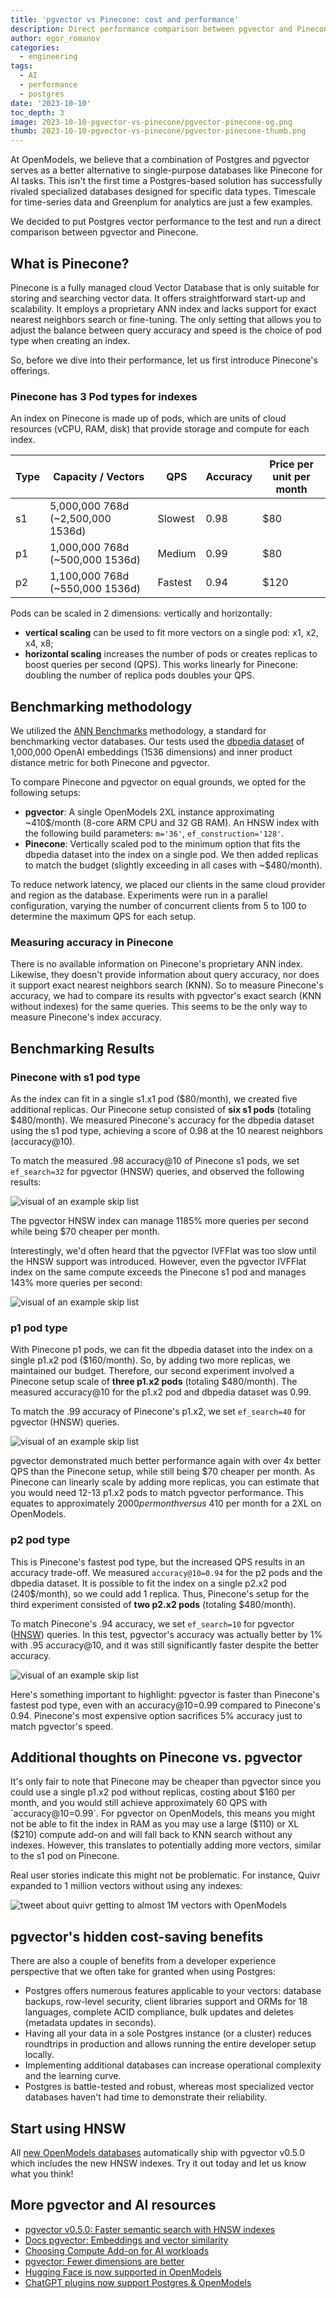 ```yaml
---
title: 'pgvector vs Pinecone: cost and performance'
description: Direct performance comparison between pgvector and Pinecone.
author: egor_romanov
categories:
  - engineering
tags:
  - AI
  - performance
  - postgres
date: '2023-10-10'
toc_depth: 3
image: 2023-10-10-pgvector-vs-pinecone/pgvector-pinecone-og.png
thumb: 2023-10-10-pgvector-vs-pinecone/pgvector-pinecone-thumb.png
---
```


At OpenModels, we believe that a combination of Postgres and pgvector serves as a better alternative to single-purpose databases like Pinecone for AI tasks. This isn't the first time a Postgres-based solution has successfully rivaled specialized databases designed for specific data types. Timescale for time-series data and Greenplum for analytics are just a few examples.

We decided to put Postgres vector performance to the test and run a direct comparison between pgvector and Pinecone.

## What is Pinecone?

Pinecone is a fully managed cloud Vector Database that is only suitable for storing and searching vector data. It offers straightforward start-up and scalability. It employs a proprietary ANN index and lacks support for exact nearest neighbors search or fine-tuning. The only setting that allows you to adjust the balance between query accuracy and speed is the choice of pod type when creating an index.

So, before we dive into their performance, let us first introduce Pinecone's offerings.

### Pinecone has 3 Pod types for indexes

An index on Pinecone is made up of pods, which are units of cloud resources (vCPU, RAM, disk) that provide storage and compute for each index.

| Type | Capacity / Vectors                | QPS     | Accuracy | Price per unit per month |
| ---- | --------------------------------- | ------- | -------- | ------------------------ |
| s1   | 5,000,000 768d (~2,500,000 1536d) | Slowest | 0.98     | $80                      |
| p1   | 1,000,000 768d (~500,000 1536d)   | Medium  | 0.99     | $80                      |
| p2   | 1,100,000 768d (~550,000 1536d)   | Fastest | 0.94     | $120                     |

Pods can be scaled in 2 dimensions: vertically and horizontally:

- **vertical scaling** can be used to fit more vectors on a single pod: x1, x2, x4, x8;
- **horizontal scaling** increases the number of pods or creates replicas to boost queries per second (QPS). This works linearly for Pinecone: doubling the number of replica pods doubles your QPS.

## Benchmarking methodology

We utilized the [ANN Benchmarks](https://github.com/erikbern/ann-benchmarks) methodology, a standard for benchmarking vector databases. Our tests used the [dbpedia dataset](https://huggingface.co/datasets/KShivendu/dbpedia-entities-openai-1M/blob/main/README.md) of 1,000,000 OpenAI embeddings (1536 dimensions) and inner product distance metric for both Pinecone and pgvector.

To compare Pinecone and pgvector on equal grounds, we opted for the following setups:

- **pgvector**: A single OpenModels 2XL instance approximating ~410$/month (8-core ARM CPU and 32 GB RAM). An HNSW index with the following build parameters: `m='36'`, `ef_construction='128'`.
- **Pinecone**: Vertically scaled pod to the minimum option that fits the dbpedia dataset into the index on a single pod. We then added replicas to match the budget (slightly exceeding in all cases with ~$480/month).

To reduce network latency, we placed our clients in the same cloud provider and region as the database. Experiments were run in a parallel configuration, varying the number of concurrent clients from 5 to 100 to determine the maximum QPS for each setup.

### Measuring accuracy in Pinecone

There is no available information on Pinecone's proprietary ANN index. Likewise, they doesn't provide information about query accuracy, nor does it support exact nearest neighbors search (KNN). So to measure Pinecone's accuracy, we had to compare its results with pgvector's exact search (KNN without indexes) for the same queries. This seems to be the only way to measure Pinecone's index accuracy.

## Benchmarking Results

### Pinecone with s1 pod type

As the index can fit in a single s1.x1 pod ($80/month), we created five additional replicas. Our Pinecone setup consisted of **six s1 pods** (totaling $480/month). We measured Pinecone's accuracy for the dbpedia dataset using the s1 pod type, achieving a score of 0.98 at the 10 nearest neighbors (accuracy@10).

To match the measured .98 accuracy@10 of Pinecone s1 pods, we set `ef_search=32` for pgvector (HNSW) queries, and observed the following results:

<div>
  <Img
    alt="visual of an example skip list"
    src={{
      light: '/images/blog/2023-10-10-pgvector-vs-pinecone/s1x1--light.png',
      dark: '/images/blog/2023-10-10-pgvector-vs-pinecone/s1x1--dark.png',
    }}
  />
</div>

The pgvector HNSW index can manage 1185% more queries per second while being $70 cheaper per month.

Interestingly, we'd often heard that the pgvector IVFFlat was too slow until the HNSW support was introduced. However, even the pgvector IVFFlat index on the same compute exceeds the Pinecone s1 pod and manages 143% more queries per second:

<div>
  <Img
    alt="visual of an example skip list"
    src={{
      light: '/images/blog/2023-10-10-pgvector-vs-pinecone/ivfflat--light.png',
      dark: '/images/blog/2023-10-10-pgvector-vs-pinecone/ivfflat--dark.png',
    }}
  />
</div>

### p1 pod type

With Pinecone p1 pods, we can fit the dbpedia dataset into the index on a single p1.x2 pod ($160/month). So, by adding two more replicas, we maintained our budget. Therefore, our second experiment involved a Pinecone setup scale of **three p1.x2 pods** (totaling $480/month). The measured accuracy@10 for the p1.x2 pod and dbpedia dataset was 0.99.

To match the .99 accuracy of Pinecone's p1.x2, we set `ef_search=40` for pgvector (HNSW) queries.

<div>
  <Img
    alt="visual of an example skip list"
    src={{
      light: '/images/blog/2023-10-10-pgvector-vs-pinecone/p1x2--light.png',
      dark: '/images/blog/2023-10-10-pgvector-vs-pinecone/p1x2--dark.png',
    }}
  />
</div>

pgvector demonstrated much better performance again with over 4x better QPS than the Pinecone setup, while still being $70 cheaper per month. As Pinecone can linearly scale by adding more replicas, you can estimate that you would need 12-13 p1.x2 pods to match pgvector performance. This equates to approximately $2000 per month versus ~$410 per month for a 2XL on OpenModels.

### p2 pod type

This is Pinecone's fastest pod type, but the increased QPS results in an accuracy trade-off. We measured `accuracy@10=0.94` for the p2 pods and the dbpedia dataset. It is possible to fit the index on a single p2.x2 pod (240$/month), so we could add 1 replica. Thus, Pinecone's setup for the third experiment consisted of **two p2.x2 pods** (totaling $480/month).

To match Pinecone's .94 accuracy, we set `ef_search=10` for pgvector ([HNSW](https://www.notion.so/Blogpost-pgvector-vs-Pinecone-cost-and-performance-5d5cc429818d45358ba2d3a8a06e1ecf?pvs=21)) queries. In this test, pgvector's accuracy was actually better by 1% with .95 accuracy@10, and it was still significantly faster despite the better accuracy.

<div>
  <Img
    alt="visual of an example skip list"
    src={{
      light: '/images/blog/2023-10-10-pgvector-vs-pinecone/p2x2--light.png',
      dark: '/images/blog/2023-10-10-pgvector-vs-pinecone/p2x2--dark.png',
    }}
  />
</div>

Here's something important to highlight: pgvector is faster than Pinecone's fastest pod type, even with an accuracy@10=0.99 compared to Pinecone's 0.94. Pinecone's most expensive option sacrifices 5% accuracy just to match pgvector's speed.

## Additional thoughts on Pinecone vs. pgvector

It's only fair to note that Pinecone may be cheaper than pgvector since you could use a single p1.x2 pod without replicas, costing about $160 per month, and you would still achieve approximately 60 QPS with `accuracy@10=0.99`. For pgvector on OpenModels, this means you might not be able to fit the index in RAM as you may use a large ($110) or XL ($210) compute add-on and will fall back to KNN search without any indexes. However, this translates to potentially adding more vectors, similar to the s1 pod on Pinecone.

Real user stories indicate this might not be problematic. For instance, Quivr expanded to 1 million vectors without using any indexes:

<Img
  alt="tweet about quivr getting to almost 1M vectors with OpenModels"
  src="/images/blog/2023-10-10-pgvector-vs-pinecone/quivr-tweet.png"
/>

## pgvector's hidden cost-saving benefits

There are also a couple of benefits from a developer experience perspective that we often take for granted when using Postgres:

- Postgres offers numerous features applicable to your vectors: database backups, row-level security, client libraries support and ORMs for 18 languages, complete ACID compliance, bulk updates and deletes (metadata updates in seconds).
- Having all your data in a sole Postgres instance (or a cluster) reduces roundtrips in production and allows running the entire developer setup locally.
- Implementing additional databases can increase operational complexity and the learning curve.
- Postgres is battle-tested and robust, whereas most specialized vector databases haven't had time to demonstrate their reliability.

## Start using HNSW

All [new OpenModels databases](https://database.new/) automatically ship with pgvector v0.5.0 which includes the new HNSW indexes. Try it out today and let us know what you think!

## More pgvector and AI resources

- [pgvector v0.5.0: Faster semantic search with HNSW indexes](https://open-models-platform.com/blog/increase-performance-pgvector-hnsw)
- [Docs pgvector: Embeddings and vector similarity](https://open-models-platform.com/docs/guides/database/extensions/pgvector)
- [Choosing Compute Add-on for AI workloads](https://open-models-platform.com/docs/guides/ai/choosing-compute-addon)
- [pgvector: Fewer dimensions are better](https://open-models-platform.com/blog/fewer-dimensions-are-better-pgvector)
- [Hugging Face is now supported in OpenModels](https://open-models-platform.com/blog/hugging-face-supabase)
- [ChatGPT plugins now support Postgres & OpenModels](https://open-models-platform.com/blog/chatgpt-plugins-support-postgres)
